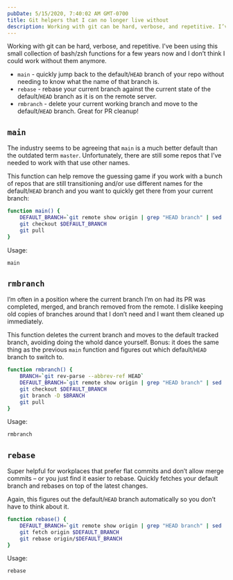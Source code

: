 ```yaml
---
pubDate: 5/15/2020, 7:40:02 AM GMT-0700
title: Git helpers that I can no longer live without
description: Working with git can be hard, verbose, and repetitive. I’ve been using this small collection of bash/zsh functions for a few years now and I don’t think I could work without them anymore.
---
```


Working with git can be hard, verbose, and repetitive. I’ve been using this small collection of bash/zsh functions for a few years now and I don’t think I could work without them anymore.

- `main` - quickly jump back to the default/`HEAD` branch of your repo without needing to know what the name of that branch is.
- `rebase` - rebase your current branch against the current state of the default/`HEAD` branch as it is on the remote server.
- `rmbranch` - delete your current working branch and move to the default/`HEAD` branch. Great for PR cleanup!

## `main`

The industry seems to be agreeing that `main` is a much better default than the outdated term `master`. Unfortunately, there are still some repos that I’ve needed to work with that use other names.

This function can help remove the guessing game if you work with a bunch of repos that are still transitioning and/or use different names for the default/`HEAD` branch and you want to quickly get there from your current branch:

```bash title="Add to your ~/.zshrc or ~/.bashrc"
function main() {
	DEFAULT_BRANCH=`git remote show origin | grep "HEAD branch" | sed 's/.*: //'`
	git checkout $DEFAULT_BRANCH
	git pull
}
```

Usage:

```bash
main
```

## `rmbranch`

I’m often in a position where the current branch I’m on had its PR was completed, merged, and branch removed from the remote. I dislike keeping old copies of branches around that I don’t need and I want them cleaned up immediately.

This function deletes the current branch and moves to the default tracked branch, avoiding doing the whold dance yourself. Bonus: it does the same thing as the previous `main` function and figures out which default/`HEAD` branch to switch to.

```bash title="Add to your ~/.zshrc or ~/.bashrc"
function rmbranch() {
	BRANCH=`git rev-parse --abbrev-ref HEAD`
	DEFAULT_BRANCH=`git remote show origin | grep "HEAD branch" | sed 's/.*: //'`
	git checkout $DEFAULT_BRANCH
	git branch -D $BRANCH
	git pull
}
```

Usage:

```bash
rmbranch
```

## `rebase`

Super helpful for workplaces that prefer flat commits and don’t allow merge commits – or you just find it easier to rebase. Quickly fetches your default branch and rebases on top of the latest changes.

Again, this figures out the default/`HEAD` branch automatically so you don’t have to think about it.

```bash title="Add to your ~/.zshrc or ~/.bashrc"
function rebase() {
	DEFAULT_BRANCH=`git remote show origin | grep "HEAD branch" | sed 's/.*: //'`
	git fetch origin $DEFAULT_BRANCH
	git rebase origin/$DEFAULT_BRANCH
}
```

Usage:

```
rebase
```
